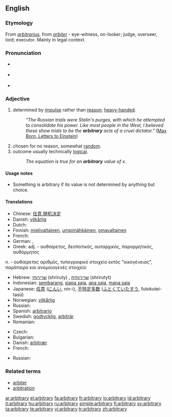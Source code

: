 {{was wotd|2006|December|4}}
==English==
{{wikipedia}}
===Etymology===
From {{L.}} ''[[arbitrarius]]'', from ''[[arbiter]]'' - eye-witness, on-looker; judge, overseer, lord; executor. Mainly in legal context.

===Pronunciation===
*{{italbrac|[[RP]]}} {{IPA|/ˈɑːbɪtrəri/}}
*{{italbrac|US}} {{IPA|/ˈɑːrbɪtrɛri/}}
*{{audio|en-us-arbitrary.ogg|Audio (US)}}

===Adjective===
{{en-adj}}

# determined by [[impulse]] rather than [[reason]]; [[heavy-handed]].
#: ''"The Russian trials were Stalin's purges, with which he attempted to consolidate his power. Like most people in the West, I believed these show trials to be the '''arbitrary''' acts of a cruel dictator."'' ([http://en.wikiquote.org/wiki/Einstein Max Born, Letters to Einstein])
# chosen for no reason, somewhat [[random]].
# outcome usually technically [[logical]].
#: ''The equation is true for an '''arbitrary''' value of x.''

====Usage notes====
*Something is arbitrary if its value is not determined by anything but choice.

====Translations====
{{trans-top|Determined by impulse}}
* Chinese: [[任意]],[[随机决定]]
* Danish: [[vilkårlig]]
* Dutch: {{t-|nl|willekeurig}}
* Finnish: [[mielivaltainen]], [[umpimähkäinen]], [[omavaltainen]]
* French: {{t+|fr|arbitraire}}
* German: {{t+|de|arbiträr}}, {{t+|de|willkürlich}}
* Greek: adj. - αυθαίρετος, δεσποτικός, αυταρχικός, παρορμητικός, αυθόρμητος
n. - αυθαίρετος αριθμός, τυπογραφικό στοιχείο εκτός "οικογένειας", παράταιρο και ανομοιογενές στοιχείο
{{trans-mid}}
* Hebrew: [[שרירותי]] (shriruty) {{m}}, [[שרירותית]] (shrirutyt) {{f}}
* Indonesian: [[sembarang]], [[siapa saja]], [[apa saja]], [[mana saja]]
* Japanese: [[任意]] ([[にんい]], nin-i), [[不特定多数]] ([[ふとくていたすう]], futokutei-tasū)
* Norwegian: [[vilkårlig]]
* Russian: {{t+|ru|произвольный|tr=proizvól'nyj|sc=Cyrl}}
* Spanish: [[arbitrario]]
* Swedish: [[godtycklig]], [[arbiträr]]
* Romanian: {{t-|ro|arbitrar}}
{{trans-bottom}}

{{trans-top|Chosen at random}}
* Czech: {{t-|cs|libovolný|m}}
* Bulgarian: {{t+|bg|произволен|sc=Cyrl}}
* Danish: [[arbitrær]]
* French: {{t+|fr|arbitraire}}
{{trans-mid}}
* Russian: {{t+|ru|произвольный|tr=proizvól'nyj|sc=Cyrl}}
{{trans-bottom}}

===Related terms===
*[[arbiter]]
*[[arbitration]]

[[ar:arbitrary]]
[[el:arbitrary]]
[[fa:arbitrary]]
[[fr:arbitrary]]
[[io:arbitrary]]
[[id:arbitrary]]
[[it:arbitrary]]
[[hu:arbitrary]]
[[ru:arbitrary]]
[[simple:arbitrary]]
[[fi:arbitrary]]
[[sv:arbitrary]]
[[ta:arbitrary]]
[[te:arbitrary]]
[[vi:arbitrary]]
[[tr:arbitrary]]
[[zh:arbitrary]]